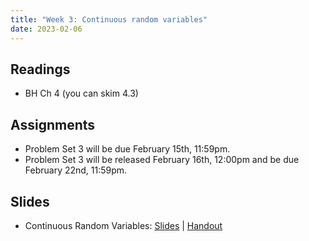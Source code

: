 ```yaml
---
title: "Week 3: Continuous random variables"
date: 2023-02-06
---
```



## Readings 

- BH Ch 4 (you can skim 4.3)

## Assignments

- Problem Set 3 will be due February 15th, 11:59pm.
- Problem Set 3 will be released February 16th, 12:00pm and be due February 22nd, 11:59pm.  


## Slides

- Continuous Random Variables: [Slides](/files/slides/05_continuous.pdf) | [Handout](/files/slides/05_continuous_handout.pdf)
